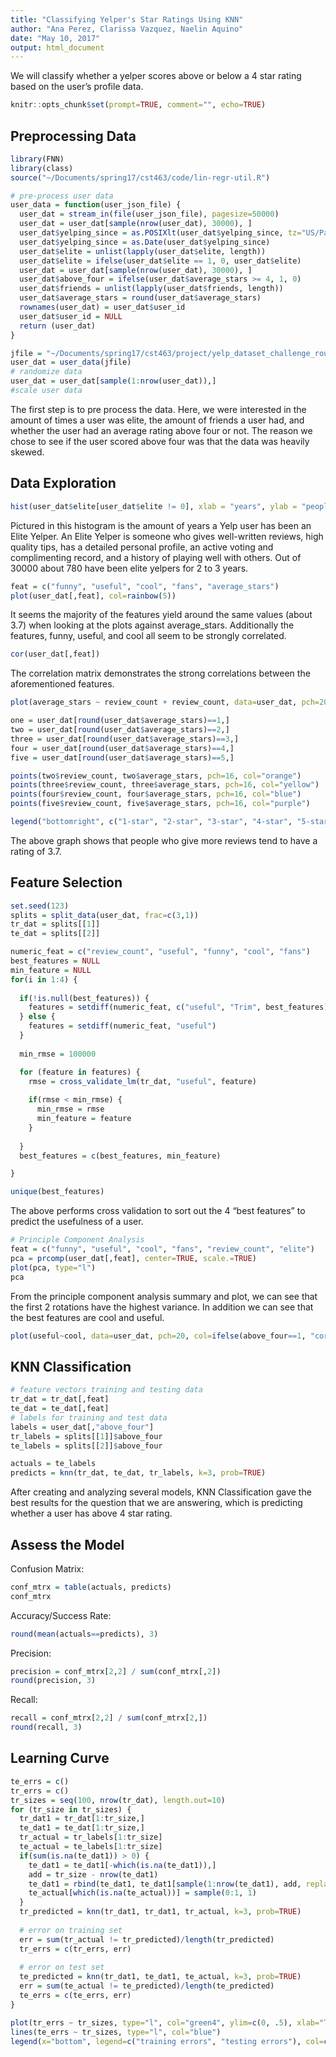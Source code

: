 ```yaml
---
title: "Classifying Yelper's Star Ratings Using KNN"
author: "Ana Perez, Clarissa Vazquez, Naelin Aquino"
date: "May 10, 2017"
output: html_document
---
```


We will classify whether a yelper scores above or below a 4 star rating based on the user's profile data.

```r
knitr::opts_chunk$set(prompt=TRUE, comment="", echo=TRUE)
```
## Preprocessing Data
```r
library(FNN)
library(class)
source("~/Documents/spring17/cst463/code/lin-regr-util.R")

# pre-process user data
user_data = function(user_json_file) {
  user_dat = stream_in(file(user_json_file), pagesize=50000)
  user_dat = user_dat[sample(nrow(user_dat), 30000), ]
  user_dat$yelping_since = as.POSIXlt(user_dat$yelping_since, tz="US/Pacific", "%Y-%m-%d")
  user_dat$yelping_since = as.Date(user_dat$yelping_since)
  user_dat$elite = unlist(lapply(user_dat$elite, length))
  user_dat$elite = ifelse(user_dat$elite == 1, 0, user_dat$elite)
  user_dat = user_dat[sample(nrow(user_dat), 30000), ]
  user_dat$above_four = ifelse(user_dat$average_stars >= 4, 1, 0)
  user_dat$friends = unlist(lapply(user_dat$friends, length))
  user_dat$average_stars = round(user_dat$average_stars)
  rownames(user_dat) = user_dat$user_id
  user_dat$user_id = NULL
  return (user_dat)
}

jfile = "~/Documents/spring17/cst463/project/yelp_dataset_challenge_round9/yelp_academic_dataset_business.json"
user_dat = user_data(jfile)
# randomize data
user_dat = user_dat[sample(1:nrow(user_dat)),]
#scale user data

```

The first step is to pre process the data. Here, we were interested in the amount of times a user was elite, the amount of friends a user had, and whether the user had an average rating above four or not. The reason we chose to see if the user scored above four was that the data was heavily skewed.

## Data Exploration

```r
hist(user_dat$elite[user_dat$elite != 0], xlab = "years", ylab = "people", main="Elite Yelpers", col = "purple", xlim = c(2, 13), ylim = c(0,800))
```

Pictured in this histogram is the amount of years a Yelp user has been an Elite Yelper. An Elite Yelper is someone who gives well-written reviews, high quality tips, has a detailed personal profile, an active voting and complimenting record, and a history of playing well with others. Out of 30000 about 780 have been elite yelpers for 2 to 3 years.


```r
feat = c("funny", "useful", "cool", "fans", "average_stars")
plot(user_dat[,feat], col=rainbow(5))
```

It seems the majority of the features yield around the same values (about 3.7) when looking at the plots against average_stars. Additionally the features, funny, useful, and cool all seem to be strongly correlated.

```r
cor(user_dat[,feat])
```

The correlation matrix demonstrates the strong correlations between the aforementioned features.

```r
plot(average_stars ~ review_count + review_count, data=user_dat, pch=20, col="red", main="Star rating by review count")

one = user_dat[round(user_dat$average_stars)==1,]
two = user_dat[round(user_dat$average_stars)==2,]
three = user_dat[round(user_dat$average_stars)==3,]
four = user_dat[round(user_dat$average_stars)==4,]
five = user_dat[round(user_dat$average_stars)==5,]

points(two$review_count, two$average_stars, pch=16, col="orange")
points(three$review_count, three$average_stars, pch=16, col="yellow")
points(four$review_count, four$average_stars, pch=16, col="blue")
points(five$review_count, five$average_stars, pch=16, col="purple")

legend("bottomright", c("1-star", "2-star", "3-star", "4-star", "5-star"), inset=0.05, pch=16, col=c("red", "orange", "yellow", "blue", "purple"))
```

The above graph shows that people who give more reviews tend to have a rating of 3.7. 

## Feature Selection
```r
set.seed(123)
splits = split_data(user_dat, frac=c(3,1))
tr_dat = splits[[1]]
te_dat = splits[[2]]
```


```r
numeric_feat = c("review_count", "useful", "funny", "cool", "fans")
best_features = NULL
min_feature = NULL
for(i in 1:4) {
  
  if(!is.null(best_features)) {
    features = setdiff(numeric_feat, c("useful", "Trim", best_features))
  } else {
    features = setdiff(numeric_feat, "useful")
  }
  
  min_rmse = 100000

  for (feature in features) {
    rmse = cross_validate_lm(tr_dat, "useful", feature)
    
    if(rmse < min_rmse) {
      min_rmse = rmse
      min_feature = feature
    }
    
  }
  best_features = c(best_features, min_feature)

}

unique(best_features)
```

The above performs cross validation to sort out the 4 "best features" to predict the usefulness of a user.

```r
# Principle Component Analysis
feat = c("funny", "useful", "cool", "fans", "review_count", "elite")
pca = prcomp(user_dat[,feat], center=TRUE, scale.=TRUE)
plot(pca, type="l")
pca
```

From the principle component analysis summary and plot, we can see that the first 2 rotations have the highest variance. In addition we can see that the best features are cool and useful.

```r
plot(useful~cool, data=user_dat, pch=20, col=ifelse(above_four==1, "coral", "cornflowerblue"))
```


## KNN Classification
```r
# feature vectors training and testing data
tr_dat = tr_dat[,feat]
te_dat = te_dat[,feat]
# labels for training and test data
labels = user_dat[,"above_four"]
tr_labels = splits[[1]]$above_four
te_labels = splits[[2]]$above_four

actuals = te_labels
predicts = knn(tr_dat, te_dat, tr_labels, k=3, prob=TRUE)
```

After creating and analyzing several models, KNN Classification gave the best results for the question that we are answering, which is predicting whether a user has above 4 star rating. 

## Assess the Model
Confusion Matrix:
```r
conf_mtrx = table(actuals, predicts)
conf_mtrx
```

Accuracy/Success Rate:
```r
round(mean(actuals==predicts), 3)
```

Precision:
```r
precision = conf_mtrx[2,2] / sum(conf_mtrx[,2])
round(precision, 3)
```

Recall:
```r
recall = conf_mtrx[2,2] / sum(conf_mtrx[2,])
round(recall, 3)
```


## Learning Curve

```r
te_errs = c()
tr_errs = c()
tr_sizes = seq(100, nrow(tr_dat), length.out=10)
for (tr_size in tr_sizes) {
  tr_dat1 = tr_dat[1:tr_size,]
  te_dat1 = te_dat[1:tr_size,]
  tr_actual = tr_labels[1:tr_size]
  te_actual = te_labels[1:tr_size]
  if(sum(is.na(te_dat1)) > 0) {
    te_dat1 = te_dat1[-which(is.na(te_dat1)),] 
    add = tr_size - nrow(te_dat1)
    te_dat1 = rbind(te_dat1, te_dat1[sample(1:nrow(te_dat1), add, replace=TRUE),])
    te_actual[which(is.na(te_actual))] = sample(0:1, 1)
  }
  tr_predicted = knn(tr_dat1, tr_dat1, tr_actual, k=3, prob=TRUE)
  
  # error on training set
  err = sum(tr_actual != tr_predicted)/length(tr_predicted)
  tr_errs = c(tr_errs, err)
  
  # error on test set
  te_predicted = knn(tr_dat1, te_dat1, te_actual, k=3, prob=TRUE)
  err = sum(te_actual != te_predicted)/length(te_predicted)
  te_errs = c(te_errs, err)
}

plot(tr_errs ~ tr_sizes, type="l", col="green4", ylim=c(0, .5), xlab="Training Set Size", ylab="Errors", main="Learning Curve")
lines(te_errs ~ tr_sizes, type="l", col="blue")
legend(x="bottom", legend=c("training errors", "testing errors"), col=c("green4", "blue"), lwd=1)
```
